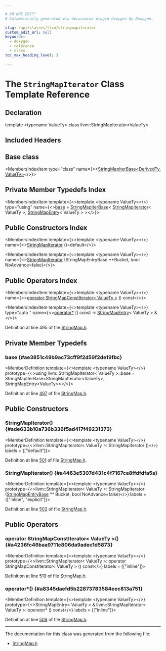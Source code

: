 ```yaml
---

# DO NOT EDIT!
# Automatically generated via docusaurus-plugin-doxygen by Doxygen.

slug: /api/classes/llvm/stringmapiterator
custom_edit_url: null
keywords:
  - doxygen
  - reference
  - class
toc_max_heading_level: 3

---
```





# The `StringMapIterator` Class Template Reference

<DoxygenPage pluginConfig={pluginConfig}>



## Declaration

<CodeBlock>template &lt;typename ValueTy&gt;
class llvm::StringMapIterator&lt;ValueTy&gt;</CodeBlock>

## Included Headers

<IncludesList>
<IncludesListItem
  filePath="llvm/ADT/StringMap.h"
  permalink="/docs/api/files/include/include/llvm/include/llvm/adt/stringmap-h"
  isLocal="true" />
</IncludesList>

## Base class

<MembersIndex>

<MembersIndexItem
  type="class"
  name={<><a href="/docs/api/classes/llvm/stringmapiterbase">StringMapIterBase&lt;DerivedTy, ValueTy&gt;</a></>}>
</MembersIndexItem>

</MembersIndex>

## Private Member Typedefs Index

<MembersIndex>

<MembersIndexItem
  template={<>template &lt;typename ValueTy&gt;</>}
  type="using"
  name={<><a href="#ae3851c49b9ac73cff9f2d59f2de19fbc">base</a> = <a href="/docs/api/classes/llvm/stringmapiterbase">StringMapIterBase</a>&lt; <a href="/docs/api/classes/llvm/stringmapiterator">StringMapIterator</a>&lt; ValueTy &gt;, <a href="/docs/api/classes/llvm/stringmapentry">StringMapEntry</a>&lt; ValueTy &gt; &gt;</>}>
</MembersIndexItem>

</MembersIndex>

## Public Constructors Index

<MembersIndex>

<MembersIndexItem
  template={<>template &lt;typename ValueTy&gt;</>}
  name={<><a href="#ade633b10a736b336f5ad417f49231373">StringMapIterator</a> ()=default</>}>
</MembersIndexItem>

<MembersIndexItem
  template={<>template &lt;typename ValueTy&gt;</>}
  name={<><a href="#a4463e5307d431c4f7167ce8ffdfdfa5a">StringMapIterator</a> (StringMapEntryBase &#42;&#42;Bucket, bool NoAdvance=false)</>}>
</MembersIndexItem>

</MembersIndex>

## Public Operators Index

<MembersIndex>

<MembersIndexItem
  template={<>template &lt;typename ValueTy&gt;</>}
  name={<><a href="#a4236fc46baa9711c806da9adec1d5873">operator StringMapConstIterator&lt; ValueTy &gt;</a> () const</>}>
</MembersIndexItem>

<MembersIndexItem
  template={<>template &lt;typename ValueTy&gt;</>}
  type="auto "
  name={<><a href="#a8345daefd5b22873783584eec813a751">operator&#42;</a> () const -&gt; <a href="/docs/api/classes/llvm/stringmapentry">StringMapEntry</a>&lt; ValueTy &gt; &amp;</>}>
</MembersIndexItem>

</MembersIndex>


Definition at line 495 of file <a href="/docs/api/files/include/include/llvm/include/llvm/adt/stringmap-h">StringMap.h</a>.

<SectionDefinition>

## Private Member Typedefs

### base {#ae3851c49b9ac73cff9f2d59f2de19fbc}

<MemberDefinition
  template={<>template &lt;typename ValueTy&gt;</>}
  prototype={<>using llvm::StringMapIterator&lt; ValueTy &gt;::base = 
      StringMapIterBase&lt;StringMapIterator&lt;ValueTy&gt;, StringMapEntry&lt;ValueTy&gt;&gt;</>}>

Definition at line <a href="/docs/api/files/include/include/llvm/include/llvm/adt/stringmap-h/#l00497">497</a> of file <a href="/docs/api/files/include/include/llvm/include/llvm/adt/stringmap-h">StringMap.h</a>.
</MemberDefinition>

</SectionDefinition>

<SectionDefinition>

## Public Constructors

### StringMapIterator() {#ade633b10a736b336f5ad417f49231373}

<MemberDefinition
  template={<>template &lt;typename ValueTy&gt;</>}
  prototype={<>llvm::StringMapIterator&lt; ValueTy &gt;::StringMapIterator ()</>}
  labels = {["default"]}>

Definition at line <a href="/docs/api/files/include/include/llvm/include/llvm/adt/stringmap-h/#l00501">501</a> of file <a href="/docs/api/files/include/include/llvm/include/llvm/adt/stringmap-h">StringMap.h</a>.
</MemberDefinition>

### StringMapIterator() {#a4463e5307d431c4f7167ce8ffdfdfa5a}

<MemberDefinition
  template={<>template &lt;typename ValueTy&gt;</>}
  prototype={<>llvm::StringMapIterator&lt; ValueTy &gt;::StringMapIterator (<a href="/docs/api/classes/llvm/stringmapentrybase">StringMapEntryBase</a> &#42;&#42; Bucket, bool NoAdvance=false)</>}
  labels = {["inline", "explicit"]}>

Definition at line <a href="/docs/api/files/include/include/llvm/include/llvm/adt/stringmap-h/#l00502">502</a> of file <a href="/docs/api/files/include/include/llvm/include/llvm/adt/stringmap-h">StringMap.h</a>.
</MemberDefinition>

</SectionDefinition>

<SectionDefinition>

## Public Operators

### operator StringMapConstIterator&lt; ValueTy &gt;() {#a4236fc46baa9711c806da9adec1d5873}

<MemberDefinition
  template={<>template &lt;typename ValueTy&gt;</>}
  prototype={<>llvm::StringMapIterator&lt; ValueTy &gt;::operator StringMapConstIterator&lt; ValueTy &gt; () const</>}
  labels = {["inline"]}>

Definition at line <a href="/docs/api/files/include/include/llvm/include/llvm/adt/stringmap-h/#l00510">510</a> of file <a href="/docs/api/files/include/include/llvm/include/llvm/adt/stringmap-h">StringMap.h</a>.
</MemberDefinition>

### operator&#42;() {#a8345daefd5b22873783584eec813a751}

<MemberDefinition
  template={<>template &lt;typename ValueTy&gt;</>}
  prototype={<>StringMapEntry&lt; ValueTy &gt; &amp; llvm::StringMapIterator&lt; ValueTy &gt;::operator&#42; () const</>}
  labels = {["inline"]}>

Definition at line <a href="/docs/api/files/include/include/llvm/include/llvm/adt/stringmap-h/#l00506">506</a> of file <a href="/docs/api/files/include/include/llvm/include/llvm/adt/stringmap-h">StringMap.h</a>.
</MemberDefinition>

</SectionDefinition>

<hr/>

The documentation for this class was generated from the following file:

<ul>
<li><a href="/docs/api/files/include/include/llvm/include/llvm/adt/stringmap-h">StringMap.h</a></li>
</ul>

</DoxygenPage>
